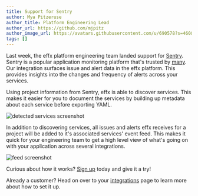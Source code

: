 ```yaml
---
title: Support for Sentry
author: Mya Pitzeruse
author_title: Platform Engineering Lead
author_url: https://github.com/mjpitz
author_image_url: https://avatars.githubusercontent.com/u/690578?s=460&u=9fdfa6c3ed39f7770c587b3cf0402fd851baeee8&v=4
tags: []
---
```



Last week, the effx platform engineering team landed support for [Sentry][].
Sentry is a popular application monitoring platform that's trusted by [many](https://sentry.io/customers/).
Our integration surfaces issue and alert data in the effx platform.
This provides insights into the changes and frequency of alerts across your services.

[Sentry]: https://sentry.io/

<!--truncate-->

Using project information from Sentry, effx is able to discover services.
This makes it easier for you to document the services by building up metadata about each service before exporting YAML.

<p>
  <img alt="detected services screenshot"
      src={useBaseUrl('img/integrations/sentry-detected.png')}/>
</p>

In addition to discovering services, all issues and alerts effx receives for a project will be added to it's associated services' event feed.
This makes it quick for your engineering team to get a high level view of what's going on with your application across several integrations.

<p>
  <img alt="feed screenshot"
      src={useBaseUrl('img/integrations/sentry-feed.png')}/>
</p>

Curious about how it works?
[Sign up][] today and give it a try!

Already a customer?
Head on over to your [integrations][] page to learn more about how to set it up.

<p></p>

[Sign up]: https://app.effx.com/sign_up
[integrations]: https://app.effx.com/integrations
